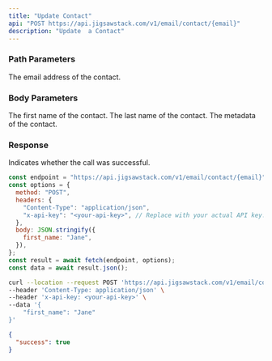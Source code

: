 ```yaml
---
title: "Update Contact"
api: "POST https://api.jigsawstack.com/v1/email/contact/{email}"
description: "Update  a Contact"
---
```


### Path Parameters

<ParamField path="email" type="string" required>
  The email address of the contact.
</ParamField>

### Body Parameters

<ParamField body="first_name" type="string">
  The first name of the contact.
</ParamField>

<ParamField body="last_name" type="string">
  The last name of the contact.
</ParamField>

<ParamField body="metadata" type="object">
  The metadata of the contact.
</ParamField>

<Snippet file="header.mdx" />

### Response

<ResponseField name="success" type="boolean">
  Indicates whether the call was successful.
</ResponseField>

<RequestExample>

```javascript Node.js
const endpoint = "https://api.jigsawstack.com/v1/email/contact/{email}";
const options = {
  method: "POST",
  headers: {
    "Content-Type": "application/json",
    "x-api-key": "<your-api-key>", // Replace with your actual API key.
  },
  body: JSON.stringify({
    first_name: "Jane",
  }),
};
const result = await fetch(endpoint, options);
const data = await result.json();
```

```bash cURL
curl --location --request POST 'https://api.jigsawstack.com/v1/email/contact/{email}' \
--header 'Content-Type: application/json' \
--header 'x-api-key: <your-api-key>' \
--data '{
    "first_name": "Jane"
}'
```

</RequestExample>

<ResponseExample>

```json Response
{
  "success": true
}
```

</ResponseExample>
